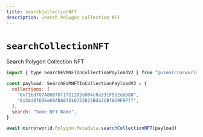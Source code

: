 ```yaml
---
title: searchCollectionNFT
description: Search Polygon Collection NFT
---
```


# `searchCollectionNFT`

Search Polygon Collection NFT

```js
import { type SearchEVMNFTInCollectionPayloadV2 } from "@usemirrorworld/web3.js"

const payload: SearchEVMNFTInCollectionPayloadV2 = {
  collections: [
    "0x71bd707A8007Df1f212B2e004c0a331F5b2ebD80",
    "0x38d0769Ee60ABA07016753022Bda3CBf8b9F9Fff",
  ],
  search: "Some NFT Name",
}

await mirrorworld.Polygon.Metadata.searchCollectionNFT(payload)
```
